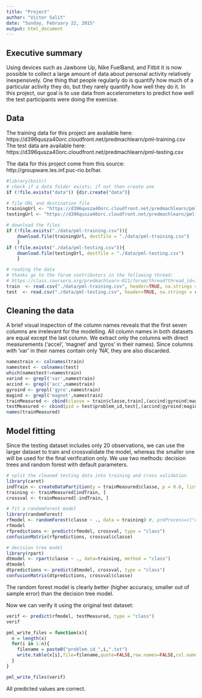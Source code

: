 ```yaml
---
title: "Project"
author: "Victor Salit"
date: "Sunday, February 22, 2015"
output: html_document
---
```



## Executive summary

Using devices such as Jawbone Up, Nike FuelBand, and Fitbit it is now possible to collect a large amount of data about personal activity relatively inexpensively. One thing that people regularly do is quantify how much of a particular activity they do, but they rarely quantify how well they do it.
In this project, our goal is to use data from accelerometers to predict how well the test participants
were doing the exercise.

## Data 
The training data for this project are available here: 
https://d396qusza40orc.cloudfront.net/predmachlearn/pml-training.csv
The test data are available here: 
https://d396qusza40orc.cloudfront.net/predmachlearn/pml-testing.csv

The data for this project come from this source: http://groupware.les.inf.puc-rio.br/har.

```r
#library(knitr)
# check if a data folder exists; if not then create one
if (!file.exists("data")) {dir.create("data")}

# file URL and destination file
trainingUrl <- "https://d396qusza40orc.cloudfront.net/predmachlearn/pml-training.csv"
testingUrl <- "https://d396qusza40orc.cloudfront.net/predmachlearn/pml-testing.csv"

# download the files
if (!file.exists("./data/pml-training.csv")){
    download.file(trainingUrl, destfile = "./data/pml-training.csv")
    }
if (!file.exists("./data/pml-testing.csv")){
    download.file(testingUrl, destfile = "./data/pml-testing.csv")
    }

# reading the data
# thanks go to the forum contributors in the following thread:
# https://class.coursera.org/predmachlearn-011/forum/thread?thread_id=118
train  <- read.csv("./data/pml-training.csv", header=TRUE, na.strings = c("", " ","NA"))
test  <- read.csv("./data/pml-testing.csv", header=TRUE, na.strings = c("", " ","NA"))
```

## Cleaning the data

A brief visual inspection of the column names reveals that the first seven columns are irrelevant for the modelling. All column names in both datasets are equal except the last column. We extract only the columns with direct measurements ('accel', 'magnet' and 'gyros' in their names). Since columns with 'var' in their names contain only 'NA', they are also discarded.

```r
namestrain <- colnames(train)
namestest <- colnames(test)
which(namestest!=namestrain)
varind <- grepl('var',namestrain)
accind <- grepl('acc',namestrain)
gyroind <- grepl('gyro',namestrain)
magind <- grepl('magnet',namestrain)
trainMeasured <- cbind(classe = train$classe,train[,(accind|gyroind|magind)&!varind])
testMeasured <- cbind(pid = test$problem_id,test[,(accind|gyroind|magind)&!varind])
names(trainMeasured)
```

## Model fitting
Since the testing dataset includes only 20 observations, we can use the larger dataset to train and crossvalidate the model, whereas the smaller one will be used for the final verification only. We use two methods: decision trees and random forest with default parameters. 

```r
# split the cleaned testing data into training and cross validation
library(caret)
indTrain <- createDataPartition(y = trainMeasured$classe, p = 0.6, list = FALSE)
training <- trainMeasured[indTrain, ]
crossval <- trainMeasured[-indTrain, ]

# fit a randomForest model 
library(randomForest)
rfmodel <- randomForest(classe ~ ., data = training) #, preProcess=c("center", "scale")
rfmodel
rfpredictions <- predict(rfmodel, crossval, type = "class")
confusionMatrix(rfpredictions, crossval$classe)

# decision tree model
library(rpart)
dtmodel <- rpart(classe ~ ., data=training, method = "class")
dtmodel
dtpredictions <- predict(dtmodel, crossval, type = "class")
confusionMatrix(dtpredictions, crossval$classe)
```
The random forest model is clearly better (higher accuracy, smaller out of sample error) than the decision tree model. 

Now we can verify it using the original test dataset:

```r
verif <- predict(rfmodel, testMeasured, type = "class")
verif

pml_write_files = function(x){
  n = length(x)
  for(i in 1:n){
    filename = paste0("problem_id_",i,".txt")
    write.table(x[i],file=filename,quote=FALSE,row.names=FALSE,col.names=FALSE)
  }
}

pml_write_files(verif)
```
All predicted values are correct.